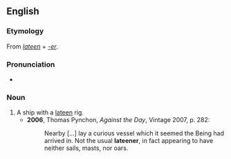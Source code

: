 ==English==

===Etymology===
From ''[[lateen]]'' + ''[[-er]]''.

===Pronunciation===
* {{IPA|/læˈtiːnə/}}

===Noun===
{{en-noun}}

# A ship with a [[lateen]] rig.
#* '''2006''', Thomas Pynchon, ''Against the Day'', Vintage 2007, p. 282:
#*: Nearby [...] lay a curious vessel which it seemed the Being had arrived in.  Not the usual '''lateener''', in fact appearing to have neither sails, masts, nor oars.